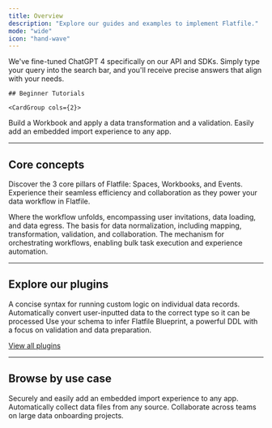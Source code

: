 ```yaml
---
title: Overview
description: "Explore our guides and examples to implement Flatfile."
mode: "wide"
icon: "hand-wave"
---
```


<Info>
  We've fine-tuned ChatGPT 4 specifically on our API and SDKs. Simply type your
  query into the search bar, and you'll receive precise answers that align with
  your needs.
</Info>

    ## Beginner Tutorials

    <CardGroup cols={2}>

  <Card title="Dashboard Project" href="./apps/custom/tutorial-landing" icon="arrow-progress">
    Build a Workbook and apply a data transformation and a validation.
  </Card>
  <Card title="Embed in your App" href="./apps/embedding/overview" icon="person-to-portal">
    Easily add an embedded import experience to any app.
  </Card>
</CardGroup>

---

## Core concepts

Discover the 3 core pillars of Flatfile: Spaces, Workbooks, and Events. Experience their seamless efficiency and collaboration as they power your data workflow in Flatfile.

<CardGroup cols={3}>
  <Card title="Spaces" href="./developer-tools/spaces" icon="circle-1">
    Where the workflow unfolds, encompassing user invitations, data loading, and
    data egress.
  </Card>
  <Card title="Workbooks" href="./apps/workbooks" icon="circle-2">
    The basis for data normalization, including mapping, transformation,
    validation, and collaboration.
  </Card>
  <Card title="Events" href="./orchestration/events" icon="circle-3">
    The mechanism for orchestrating workflows, enabling bulk task execution and
    experience automation.
  </Card>
</CardGroup>

---

## Explore our plugins

<CardGroup cols={3}>
  <Card title="record-hook" href="plugins-docs/transform/record-hook" icon="npm">
    A concise syntax for running custom logic on individual data records.
  </Card>
    <Card title="autocast" href="plugins-docs/transform/autocast" icon="npm">
    Automatically convert user-inputted data to the correct type so it can be
    processed
  </Card>
  <Card
    title="json-schema"
    href="plugins-docs/schemas/convert-json-schema"
    icon="clock"
  >
    Use your schema to infer Flatfile Blueprint, a powerful DDL with a focus on
    validation and data preparation.
  </Card>

</CardGroup>

[View all plugins](./plugins-docs)

---

## Browse by use case

<CardGroup cols={3}>
  <Card
    title="Embed in your app"
    icon="person-to-portal"
    href="/apps/embedding"
  >
    Securely and easily add an embedded import experience to any app.
  </Card>
  <Card
    title="Setup headless file feeds"
    icon="bolt-auto"
    href="/guides/automap"
  >
    Automatically collect data files from any source.
  </Card>
  <Card
    title="Run onboarding projects"
    icon="arrow-progress"
    href="/apps/projects"
  >
    Collaborate across teams on large data onboarding projects.
  </Card>
</CardGroup>
